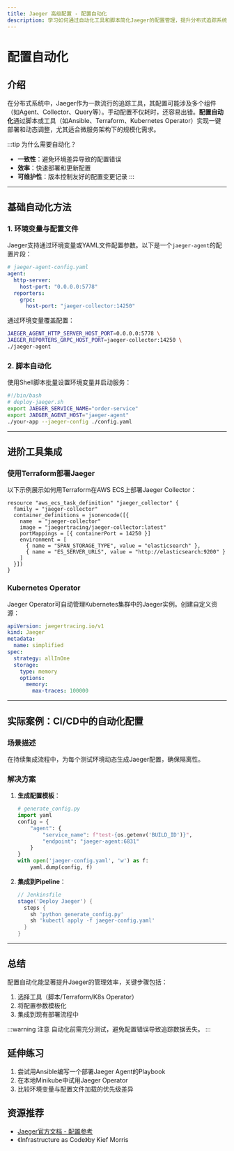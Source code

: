 ```yaml
---
title: Jaeger 高级配置 - 配置自动化
description: 学习如何通过自动化工具和脚本简化Jaeger的配置管理，提升分布式追踪系统的部署效率。
---
```


# 配置自动化

## 介绍

在分布式系统中，Jaeger作为一款流行的追踪工具，其配置可能涉及多个组件（如Agent、Collector、Query等）。手动配置不仅耗时，还容易出错。**配置自动化**通过脚本或工具（如Ansible、Terraform、Kubernetes Operator）实现一键部署和动态调整，尤其适合微服务架构下的规模化需求。

:::tip 为什么需要自动化？
- **一致性**：避免环境差异导致的配置错误<br />
- **效率**：快速部署和更新配置<br />
- **可维护性**：版本控制友好的配置变更记录
:::

---

## 基础自动化方法

### 1. 环境变量与配置文件

Jaeger支持通过环境变量或YAML文件配置参数。以下是一个`jaeger-agent`的配置片段：

```yaml
# jaeger-agent-config.yaml
agent:
  http-server:
    host-port: "0.0.0.0:5778"
  reporters:
    grpc:
      host-port: "jaeger-collector:14250"
```

通过环境变量覆盖配置：
```bash
JAEGER_AGENT_HTTP_SERVER_HOST_PORT=0.0.0.0:5778 \
JAEGER_REPORTERS_GRPC_HOST_PORT=jaeger-collector:14250 \
./jaeger-agent
```

### 2. 脚本自动化

使用Shell脚本批量设置环境变量并启动服务：

```bash
#!/bin/bash
# deploy-jaeger.sh
export JAEGER_SERVICE_NAME="order-service"
export JAEGER_AGENT_HOST="jaeger-agent"
./your-app --jaeger-config ./config.yaml
```

---

## 进阶工具集成

### 使用Terraform部署Jaeger

以下示例展示如何用Terraform在AWS ECS上部署Jaeger Collector：

```hcl
resource "aws_ecs_task_definition" "jaeger_collector" {
  family = "jaeger-collector"
  container_definitions = jsonencode([{
    name  = "jaeger-collector"
    image = "jaegertracing/jaeger-collector:latest"
    portMappings = [{ containerPort = 14250 }]
    environment = [
      { name = "SPAN_STORAGE_TYPE", value = "elasticsearch" },
      { name = "ES_SERVER_URLS", value = "http://elasticsearch:9200" }
    ]
  }])
}
```

### Kubernetes Operator

Jaeger Operator可自动管理Kubernetes集群中的Jaeger实例。创建自定义资源：

```yaml
apiVersion: jaegertracing.io/v1
kind: Jaeger
metadata:
  name: simplified
spec:
  strategy: allInOne
  storage:
    type: memory
    options:
      memory:
        max-traces: 100000
```

---

## 实际案例：CI/CD中的自动化配置

### 场景描述
在持续集成流程中，为每个测试环境动态生成Jaeger配置，确保隔离性。

### 解决方案
1. **生成配置模板**：
   ```python
   # generate_config.py
   import yaml
   config = {
       "agent": {
           "service_name": f"test-{os.getenv('BUILD_ID')}",
           "endpoint": "jaeger-agent:6831"
       }
   }
   with open('jaeger-config.yaml', 'w') as f:
       yaml.dump(config, f)
   ```

2. **集成到Pipeline**：
   ```groovy
   // Jenkinsfile
   stage('Deploy Jaeger') {
     steps {
       sh 'python generate_config.py'
       sh 'kubectl apply -f jaeger-config.yaml'
     }
   }
   ```

---

## 总结

配置自动化能显著提升Jaeger的管理效率，关键步骤包括：
1. 选择工具（脚本/Terraform/K8s Operator）<br />
2. 将配置参数模板化<br />
3. 集成到现有部署流程中

:::warning 注意
自动化前需充分测试，避免配置错误导致追踪数据丢失。
:::

## 延伸练习
1. 尝试用Ansible编写一个部署Jaeger Agent的Playbook<br />
2. 在本地Minikube中试用Jaeger Operator<br />
3. 比较环境变量与配置文件加载的优先级差异

## 资源推荐
- [Jaeger官方文档 - 配置参考](https://www.jaegertracing.io/docs/latest/)
- 《Infrastructure as Code》by Kief Morris